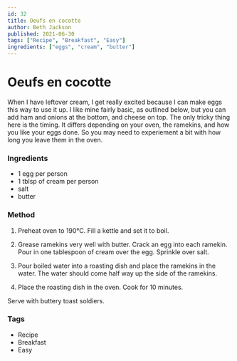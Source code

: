 ```yaml
---
id: 32
title: Oeufs en cocotte
author: Beth Jackson
published: 2021-06-30
tags: ["Recipe", "Breakfast", "Easy"]
ingredients: ["eggs", "cream", "butter"]
---
```


# Oeufs en cocotte

When I have leftover cream, I get really excited because I can make eggs this way to use it up. I like mine fairly basic, as outlined below, but you can add ham and onions at the bottom, and cheese on top. The only tricky thing here is the timing. It differs depending on your oven, the ramekins, and how you like your eggs done. So you may need to experiement a bit with how long you leave them in the oven.

### Ingredients

- 1 egg per person
- 1 tblsp of cream per person
- salt
- butter

### Method

1. Preheat oven to 190°C. Fill a kettle and set it to boil.

2. Grease ramekins very well with butter. Crack an egg into each ramekin. Pour in one tablespoon of cream over the egg. Sprinkle over salt.

3. Pour boiled water into a roasting dish and place the ramekins in the water. The water should come half way up the side of the ramekins.

4. Place the roasting dish in the oven. Cook for 10 minutes.

<Timer inputHours={0} inputMinutes={10} inputSeconds={0} />

Serve with buttery toast soldiers.

### Tags

- Recipe
- Breakfast
- Easy
